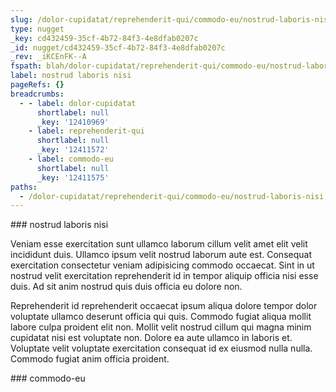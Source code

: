 ```yaml
---
slug: /dolor-cupidatat/reprehenderit-qui/commodo-eu/nostrud-laboris-nisi
type: nugget
_key: cd432459-35cf-4b72-84f3-4e8dfab0207c
_id: nugget/cd432459-35cf-4b72-84f3-4e8dfab0207c
_rev: _iKCEnFK--A
fspath: blah/dolor-cupidatat/reprehenderit-qui/commodo-eu/nostrud-laboris-nisi.md
label: nostrud laboris nisi
pageRefs: {}
breadcrumbs:
  - - label: dolor-cupidatat
      shortlabel: null
      _key: '12410969'
    - label: reprehenderit-qui
      shortlabel: null
      _key: '12411572'
    - label: commodo-eu
      shortlabel: null
      _key: '12411575'
paths:
  - /dolor-cupidatat/reprehenderit-qui/commodo-eu/nostrud-laboris-nisi
---
```


<NuggetArea>
<Nugget slug="/dolor-cupidatat/reprehenderit-qui/commodo-eu/nostrud-laboris-nisi" type="nugget" _key="cd432459-35cf-4b72-84f3-4e8dfab0207c" _id="nugget/cd432459-35cf-4b72-84f3-4e8dfab0207c" _rev="_iKCEnFK--A" fspath="blah/dolor-cupidatat/reprehenderit-qui/commodo-eu/nostrud-laboris-nisi.md" label="nostrud laboris nisi" paths="/dolor-cupidatat/reprehenderit-qui/commodo-eu/nostrud-laboris-nisi">
<NuggetBody>
### nostrud laboris nisi

Veniam esse exercitation sunt ullamco laborum cillum velit amet elit velit incididunt duis. Ullamco ipsum velit nostrud laborum aute est. Consequat exercitation consectetur veniam adipisicing commodo occaecat. Sint in ut nostrud velit exercitation reprehenderit id in tempor aliquip officia nisi esse duis. Ad sit anim nostrud quis duis officia eu dolore non.

Reprehenderit id reprehenderit occaecat ipsum aliqua dolore tempor dolor voluptate ullamco deserunt officia qui quis. Commodo fugiat aliqua mollit labore culpa proident elit non. Mollit velit nostrud cillum qui magna minim cupidatat nisi est voluptate non. Dolore ea aute ullamco in laboris et. Voluptate velit voluptate exercitation consequat id ex eiusmod nulla nulla. Commodo fugiat anim officia proident.

</NuggetBody>
<Breadcrumbs>
<Crumbs>
<Crumb _key="12410969" label="dolor-cupidatat" /><Crumb _key="12411572" label="reprehenderit-qui" /><Crumb _key="12411575" label="commodo-eu" />
</Crumbs>
</Breadcrumbs>
</Nugget>

<NuggetsInbound>
</NuggetsInbound>
<NuggetsOutbound>
</NuggetsOutbound>
</NuggetArea>
<PassagesInbound>
<Passage direction="inbound" type="passage" _key="12411575" _id="passage/12411575" _rev="_iKCEnFG--A" label="commodo-eu" passage="commodo-eu" fspath="blah/dolor-cupidatat/reprehenderit-qui/commodo-eu" paths="/dolor-cupidatat/reprehenderit-qui/commodo-eu" slug="/dolor-cupidatat/reprehenderit-qui/commodo-eu">
<NuggetBody>
### commodo-eu

</NuggetBody>
<Breadcrumbs>
<Crumbs>
<Crumb _key="12410969" label="dolor-cupidatat" /><Crumb _key="12411572" label="reprehenderit-qui" />
</Crumbs>
</Breadcrumbs>
</Passage>

</PassagesInbound>
<PassagesOutbound>
</PassagesOutbound>